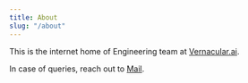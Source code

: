 ```yaml
---
title: About
slug: "/about"
---
```


This is the internet home of Engineering team at
[Vernacular.ai](https://vernacular.ai/). 

In case of queries, reach out to <a href="mailto:tech%40vernacular.ai">Mail</a>.
